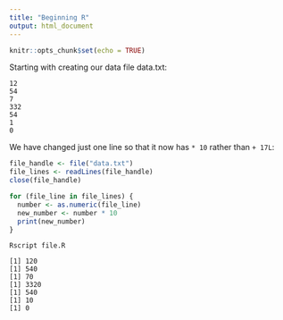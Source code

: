 ```yaml
---
title: "Beginning R"
output: html_document
---
```


```r
knitr::opts_chunk$set(echo = TRUE)
```

Starting with creating our data file data.txt:

```
12
54
7
332
54
1
0
```

We have changed just one line so that it now has `* 10` rather than `+ 17L`:

```R
file_handle <- file("data.txt")
file_lines <- readLines(file_handle)
close(file_handle)

for (file_line in file_lines) {
  number <- as.numeric(file_line)
  new_number <- number * 10
  print(new_number)
}
```

```
Rscript file.R

[1] 120
[1] 540
[1] 70
[1] 3320
[1] 540
[1] 10
[1] 0
```

